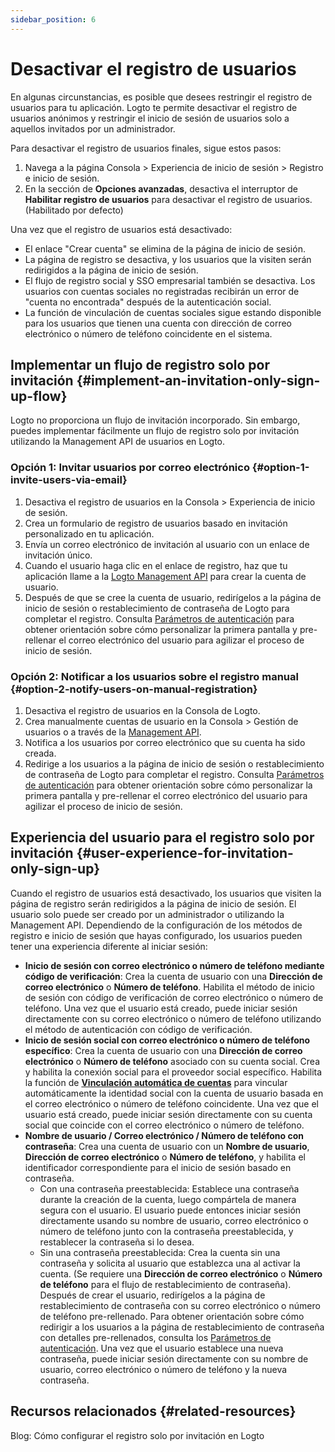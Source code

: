 ```yaml
---
sidebar_position: 6
---
```


# Desactivar el registro de usuarios

En algunas circunstancias, es posible que desees restringir el registro de usuarios para tu aplicación. Logto te permite desactivar el registro de usuarios anónimos y restringir el inicio de sesión de usuarios solo a aquellos invitados por un administrador.

Para desactivar el registro de usuarios finales, sigue estos pasos:

1. Navega a la página <CloudLink to="/sign-in-experience/sign-up-and-sign-in">Consola > Experiencia de inicio de sesión > Registro e inicio de sesión</CloudLink>.
2. En la sección de **Opciones avanzadas**, desactiva el interruptor de **Habilitar registro de usuarios** para desactivar el registro de usuarios. (Habilitado por defecto)

Una vez que el registro de usuarios está desactivado:

- El enlace "Crear cuenta" se elimina de la página de inicio de sesión.
- La página de registro se desactiva, y los usuarios que la visiten serán redirigidos a la página de inicio de sesión.
- El flujo de registro social y SSO empresarial también se desactiva. Los usuarios con cuentas sociales no registradas recibirán un error de "cuenta no encontrada" después de la autenticación social.
- La función de vinculación de cuentas sociales sigue estando disponible para los usuarios que tienen una cuenta con dirección de correo electrónico o número de teléfono coincidente en el sistema.

## Implementar un flujo de registro solo por invitación \{#implement-an-invitation-only-sign-up-flow}

Logto no proporciona un flujo de invitación incorporado. Sin embargo, puedes implementar fácilmente un flujo de registro solo por invitación utilizando la Management API de usuarios en Logto.

### Opción 1: Invitar usuarios por correo electrónico \{#option-1-invite-users-via-email}

1. Desactiva el registro de usuarios en la <CloudLink to="/sign-in-experience/sign-up-and-sign-in">Consola > Experiencia de inicio de sesión</CloudLink>.
2. Crea un formulario de registro de usuarios basado en invitación personalizado en tu aplicación.
3. Envía un correo electrónico de invitación al usuario con un enlace de invitación único.
4. Cuando el usuario haga clic en el enlace de registro, haz que tu aplicación llame a la [Logto Management API](https://openapi.logto.io/operation/operation-createuser) para crear la cuenta de usuario.
5. Después de que se cree la cuenta de usuario, redirígelos a la página de inicio de sesión o restablecimiento de contraseña de Logto para completar el registro. Consulta [Parámetros de autenticación](/end-user-flows/authentication-parameters/) para obtener orientación sobre cómo personalizar la primera pantalla y pre-rellenar el correo electrónico del usuario para agilizar el proceso de inicio de sesión.

### Opción 2: Notificar a los usuarios sobre el registro manual \{#option-2-notify-users-on-manual-registration}

1. Desactiva el registro de usuarios en la Consola de Logto.
2. Crea manualmente cuentas de usuario en la <CloudLink to="/users">Consola > Gestión de usuarios</CloudLink> o a través de la [Management API](https://openapi.logto.io/operation/operation-createuser).
3. Notifica a los usuarios por correo electrónico que su cuenta ha sido creada.
4. Redirige a los usuarios a la página de inicio de sesión o restablecimiento de contraseña de Logto para completar el registro. Consulta [Parámetros de autenticación](/end-user-flows/authentication-parameters/) para obtener orientación sobre cómo personalizar la primera pantalla y pre-rellenar el correo electrónico del usuario para agilizar el proceso de inicio de sesión.

## Experiencia del usuario para el registro solo por invitación \{#user-experience-for-invitation-only-sign-up}

Cuando el registro de usuarios está desactivado, los usuarios que visiten la página de registro serán redirigidos a la página de inicio de sesión. El usuario solo puede ser creado por un administrador o utilizando la Management API. Dependiendo de la configuración de los métodos de registro e inicio de sesión que hayas configurado, los usuarios pueden tener una experiencia diferente al iniciar sesión:

- **Inicio de sesión con correo electrónico o número de teléfono mediante código de verificación**: Crea la cuenta de usuario con una **Dirección de correo electrónico** o **Número de teléfono**. Habilita el método de inicio de sesión con código de verificación de correo electrónico o número de teléfono. Una vez que el usuario está creado, puede iniciar sesión directamente con su correo electrónico o número de teléfono utilizando el método de autenticación con código de verificación.
- **Inicio de sesión social con correo electrónico o número de teléfono específico**: Crea la cuenta de usuario con una **Dirección de correo electrónico** o **Número de teléfono** asociado con su cuenta social. Crea y habilita la conexión social para el proveedor social específico. Habilita la función de [**Vinculación automática de cuentas**](/end-user-flows/sign-up-and-sign-in/social-sign-in#account-linking) para vincular automáticamente la identidad social con la cuenta de usuario basada en el correo electrónico o número de teléfono coincidente. Una vez que el usuario está creado, puede iniciar sesión directamente con su cuenta social que coincide con el correo electrónico o número de teléfono.
- **Nombre de usuario / Correo electrónico / Número de teléfono con contraseña**: Crea una cuenta de usuario con un **Nombre de usuario**, **Dirección de correo electrónico** o **Número de teléfono**, y habilita el identificador correspondiente para el inicio de sesión basado en contraseña.
  - Con una contraseña preestablecida: Establece una contraseña durante la creación de la cuenta, luego compártela de manera segura con el usuario. El usuario puede entonces iniciar sesión directamente usando su nombre de usuario, correo electrónico o número de teléfono junto con la contraseña preestablecida, y restablecer la contraseña si lo desea.
  - Sin una contraseña preestablecida: Crea la cuenta sin una contraseña y solicita al usuario que establezca una al activar la cuenta. (Se requiere una **Dirección de correo electrónico** o **Número de teléfono** para el flujo de restablecimiento de contraseña). Después de crear el usuario, redirígelos a la página de restablecimiento de contraseña con su correo electrónico o número de teléfono pre-rellenado. Para obtener orientación sobre cómo redirigir a los usuarios a la página de restablecimiento de contraseña con detalles pre-rellenados, consulta los [Parámetros de autenticación](/end-user-flows/authentication-parameters/). Una vez que el usuario establece una nueva contraseña, puede iniciar sesión directamente con su nombre de usuario, correo electrónico o número de teléfono y la nueva contraseña.

## Recursos relacionados \{#related-resources}

<Url href="https://blog.logto.io/invitation-only-sign-up">
  Blog: Cómo configurar el registro solo por invitación en Logto
</Url>
